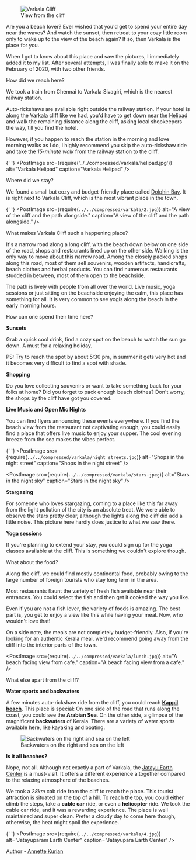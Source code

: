 
<figure>
  <img
    className="landingImage"
    src={require(`../../compressed/varkala/3.jpg`)}
    alt="Varkala Cliff"
  />
  <figcaption>View from the cliff</figcaption>
</figure>

Are you a beach lover? Ever wished that you'd get to spend your entire day near the waves? And watch the sunset, then retreat to your cozy little room only to wake up to the view of the beach again? If so, then Varkala is the place for you.

When I got to know about this place and saw the pictures, I immediately added it to my list. After several attempts, I was finally able to make it on the February of 2020, with two other friends.

<PostSubHeader>How did we reach here?</PostSubHeader>

<div className="splitPost">
  <div>

We took a train from Chennai to Varkala Sivagiri, which is the nearest railway station.

Auto-rickshaws are available right outside the railway station. If your hotel is along the Varkala cliff like we had, you'd have to get down near the [Helipad](https://goo.gl/maps/zWdxw3VBNDYE7uct6) and walk the remaining distance along the cliff, asking local shopkeepers the way, till you find the hotel.

However, if you happen to reach the station in the morning and love morning walks as I do, I highly recommend you skip the auto-rickshaw ride and take the _15-minute walk_ from the railway station to the cliff.

  </div>

{' '}
<PostImage
  src={require('../../compressed/varkala/helipad.jpg')}
  alt="Varkala Helipad"
  caption="Varkala Helipad"
/>

</div>

<PostSubHeader>Where did we stay?</PostSubHeader>

<div>

We found a small but cozy and budget-friendly place called [Dolphin Bay](https://goo.gl/maps/vEhMtqYKucvPy9NE9).
It is right next to Varkala Cliff, which is the most vibrant place in the town.

</div>

<div className="splitPost">

{' '}
<PostImage
  src={require(`../../compressed/varkala/2.jpg`)}
  alt="A view of the cliff and the path alongside."
  caption="A view of the cliff and the path alongside."
/>

<div>
<PostSubHeader> What makes Varkala Cliff such a happening place?</PostSubHeader>

It's a narrow road along a long cliff, with the beach down below on one side of the road, shops and restaurants lined up on the other side.
Walking is the only way to move about this narrow road. Among the closely packed shops along this road, most of them sell souvenirs, wooden artifacts, handicrafts, beach clothes and herbal products.
You can find numerous restaurants studded in between, most of them open to the beachside.

The path is lively with people from all over the world. Live music, yoga sessions or just sitting on the beachside enjoying the calm, this place has something for all.
It is very common to see yogis along the beach in the early morning hours.

</div>

</div>

<PostSubHeader>How can one spend their time here?</PostSubHeader>

**Sunsets**

Grab a quick cool drink, find a cozy spot on the beach to watch the sun go down. A must for a relaxing holiday.

<Suggestion>
  PS: Try to reach the spot by about 5:30 pm, in summer it gets very hot and it
  becomes very difficult to find a spot with shade.
</Suggestion>

<div className="splitPost">
  <div>

**Shopping**

Do you love collecting souvenirs or want to take something back for your folks at home?
Did you forget to pack enough beach clothes? Don't worry, the shops by the cliff have got you covered.

**Live Music and Open Mic Nights**

You can find flyers announcing these events everywhere. If you find the beach view from the restaurant not captivating enough, you could easily find a place that offers live music to enjoy your supper. The cool evening breeze from the sea makes the vibes perfect.

  </div>

{' '}
<PostImage
  src={require(`../../compressed/varkala/night_streets.jpg`)}
  alt="Shops in the night street"
  caption="Shops in the night street"
/>

</div>

<div className="splitPost">

<PostImage
  src={require(`../../compressed/varkala/stars.jpeg`)}
  alt="Stars in the night sky"
  caption="Stars in the night sky"
/>

  <div>

**Stargazing**

For someone who loves stargazing, coming to a place like this far away from the light pollution
of the city is an absolute treat. We were able to observe the stars pretty clear, although the
lights along the cliff did add a little noise. This picture here hardly does justice to what
we saw there.

**Yoga sessions**

If you're planning to extend your stay, you could sign up for the yoga classes available at the cliff.
This is something we couldn't explore though.

  </div>

</div>

<PostSubHeader> What about the food? </PostSubHeader>

<div className="splitPost">

<p>
Along the cliff, we could find mostly continental food, probably owing to the large number of foreign tourists who stay long term in the area.

Most restaurants flaunt the variety of fresh fish available near their entrances. You could select the fish and then get it cooked the way you like.

Even if you are not a fish lover, the variety of foods is amazing. The best part is, you get to enjoy a view like this while having your meal. Now, who wouldn't love that!

On a side note, the meals are not completely budget-friendly. Also, if you're looking for an authentic Kerala meal, we'd recommend going away from the cliff into the interior parts of the town.

</p>

<PostImage
  src={require(`../../compressed/varkala/lunch.jpg`)}
  alt="A beach facing view from cafe."
  caption="A beach facing view from a cafe."
/>
</div>

<PostSubHeader> What else apart from the cliff? </PostSubHeader>

**Water sports and backwaters**

A few minutes auto-rickshaw ride from the cliff, you could reach **[Kappil beach](https://www.google.com/maps/place/Kappil+Beach,+Kerala/data=!4m2!3m1!1s0x3b05ef871cecadd3:0xb0887b7d70708538?sa=X&ved=2ahUKEwj3vZyf7LHpAhVPwjgGHdlCCkYQ8gEwHnoECBMQBA)**.
This place is special: On one side of the road that runs along the coast, you could see the **Arabian Sea**. On the other side, a glimpse of the magnificent **backwaters** of Kerala. There are a variety of water sports available here, like kayaking and boating.

<figure>
  <img
    src={require(`../../compressed/varkala/kappil_beach.jpg`)}
    alt="Backwaters on the right and sea on the left"
    style={{ width: '100%' }}
  />
  <figcaption>Backwaters on the right and sea on the left</figcaption>
</figure>

<div className="splitPost">

<div>

**Is it all beaches?**

Nope, not all. Although not exactly a part of Varkala, the [Jatayu Earth Center](https://www.google.com/maps/place/Jatayu+Earth's+Center/@8.8605987,76.8669812,15z/data=!4m2!3m1!1s0x0:0x77a24d56f5a90c70?sa=X&ved=2ahUKEwjtmI7k7LHpAhXsxzgGHYAdBQYQ_BIwI3oECBQQCA) is a must-visit. It offers a different experience altogether compared to the relaxing atmosphere of the beaches.

We took a _28km_ cab ride from the cliff to reach the place. This tourist attraction is situated on the top of a hill. To reach the top, you could either climb the steps, take a **cable car** ride, or even a **helicopter** ride. We took the cable car ride, and it was a rewarding experience.
The place is well maintained and super clean. Prefer a cloudy day to come here though, otherwise, the heat might spoil the experience.

</div>

{' '}
<PostImage
  src={require(`../../compressed/varkala/4.jpg`)}
  alt="Jatayuparam Earth Center"
  caption="Jatayupara Earth Center"
/>

</div>

<div>

Author - [Annette Kurian](https://twitter.com/annette_kurian)

</div>

<!-- **Cable cars**

<PostImage
  src={require(`../../compressed/varkala/cable_cars.jpg`)}
  alt="Jatayuparam Earth Center"
  caption="Jatayupara Earth Center"
/> -->
